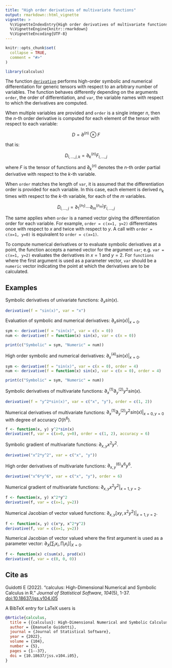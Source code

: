 ```yaml
---
title: "High order derivatives of multivariate functions"
output: rmarkdown::html_vignette
vignette: >
  %\VignetteIndexEntry{High order derivatives of multivariate functions}
  %\VignetteEngine{knitr::rmarkdown}
  %\VignetteEncoding{UTF-8}
---
```


```r
knitr::opts_chunk$set(
  collapse = TRUE,
  comment = "#>"
)
```

```r
library(calculus)
```

The function [`derivative`](https://calculus.guidotti.dev/reference/derivative.html) performs high-order symbolic and numerical differentiation for generic tensors with respect to an arbitrary number of variables.
The function behaves differently depending on the arguments `order`, the order of differentiation, and `var`, the variable names with respect to which the derivatives are computed.

When multiple variables are provided and `order` is a single integer $n$, then the $n$-th order derivative is computed for each element of the tensor with respect to each variable:

$$D = \partial^{(n)} \otimes F$$

that is:

$$D_{i,\dots,j,k} = \partial^{(n)}_{k} F_{i,\dots,j}$$

where $F$ is the tensor of functions and $\partial_k^{(n)}$ denotes the $n$-th order partial derivative with respect to the $k$-th variable.

When `order` matches the length of `var`, it is assumed that the differentiation order is provided for each variable. In this case, each element is derived $n_k$ times with respect to the $k$-th variable, for each of the $m$ variables.

$$D_{i,\dots,j} = \partial^{(n_1)}_1\cdots\partial^{(n_m)}_m F_{i,\dots,j}$$

The same applies when `order` is a named vector giving the differentiation order for each variable. For example, `order = c(x=1, y=2)` differentiates once with respect to $x$ and twice with respect to $y$. A call with `order = c(x=1, y=0)` is equivalent to `order = c(x=1)`. 

To compute numerical derivatives or to evaluate symbolic derivatives at a point, the function accepts a named vector for the argument `var`; e.g. `var = c(x=1, y=2)` evaluates the derivatives in $x=1$ and $y=2$. 
For `functions` where the first argument is used as a parameter vector, `var` should be a `numeric` vector indicating the point at which the derivatives are to be calculated.

## Examples

Symbolic derivatives of univariate functions: $\partial_x sin(x)$.
```r
derivative(f = "sin(x)", var = "x")
```

Evaluation of symbolic and numerical derivatives: $\partial_x sin(x)|_{x=0}$.
```r
sym <- derivative(f = "sin(x)", var = c(x = 0))
num <- derivative(f = function(x) sin(x), var = c(x = 0))
```
```r
print(c("Symbolic" = sym, "Numeric" = num))
```
  
High order symbolic and numerical derivatives: $\partial^{(4)}_x sin(x)|_{x=0}$.
```r
sym <- derivative(f = "sin(x)", var = c(x = 0), order = 4)
num <- derivative(f = function(x) sin(x), var = c(x = 0), order = 4)
```
```r
print(c("Symbolic" = sym, "Numeric" = num))
```

Symbolic derivatives of multivariate functions: $\partial_x^{(1)}\partial_y^{(2)} y^2sin(x)$.
```r
derivative(f = "y^2*sin(x)", var = c("x", "y"), order = c(1, 2))
```
  
Numerical derivatives of multivariate functions: $\partial_x^{(1)}\partial_y^{(2)} y^2sin(x)|_{x=0,y=0}$ with degree of accuracy $O(h^6)$.
```r
f <- function(x, y) y^2*sin(x)
derivative(f, var = c(x=0, y=0), order = c(1, 2), accuracy = 6)
```

Symbolic gradient of multivariate functions: $\partial_{x,y}x^2y^2$.
```r
derivative("x^2*y^2", var = c("x", "y"))
```

High order derivatives of multivariate functions: $\partial^{(6)}_{x,y}x^6y^6$.
```r
derivative("x^6*y^6", var = c("x", "y"), order = 6)
```

Numerical gradient of multivariate functions: $\partial_{x,y}x^2y^2|_{x = 1, y = 2}$.
```r
f <- function(x, y) x^2*y^2
derivative(f, var = c(x=1, y=2))
```

Numerical Jacobian of vector valued functions: $\partial_{x,y}[xy,x^2y^2]|_{x = 1, y = 2}$.
```r
f <- function(x, y) c(x*y, x^2*y^2)
derivative(f, var = c(x=1, y=2))
```

Numerical Jacobian of vector valued \code{functions} where the first argument is used as a parameter vector: $\partial_{X}[\sum_ix_i, \prod_ix_i]|_{X = 0}$.
```r
f <- function(x) c(sum(x), prod(x))
derivative(f, var = c(0, 0, 0))
```

## Cite as

Guidotti E (2022). “calculus: High-Dimensional Numerical and Symbolic Calculus in R.” _Journal of Statistical Software_, *104*(5), 1-37. [doi:10.18637/jss.v104.i05](https://doi.org/10.18637/jss.v104.i05)

A BibTeX entry for LaTeX users is

```bibtex
@Article{calculus,
  title = {{calculus}: High-Dimensional Numerical and Symbolic Calculus in {R}},
  author = {Emanuele Guidotti},
  journal = {Journal of Statistical Software},
  year = {2022},
  volume = {104},
  number = {5},
  pages = {1--37},
  doi = {10.18637/jss.v104.i05},
}
```

